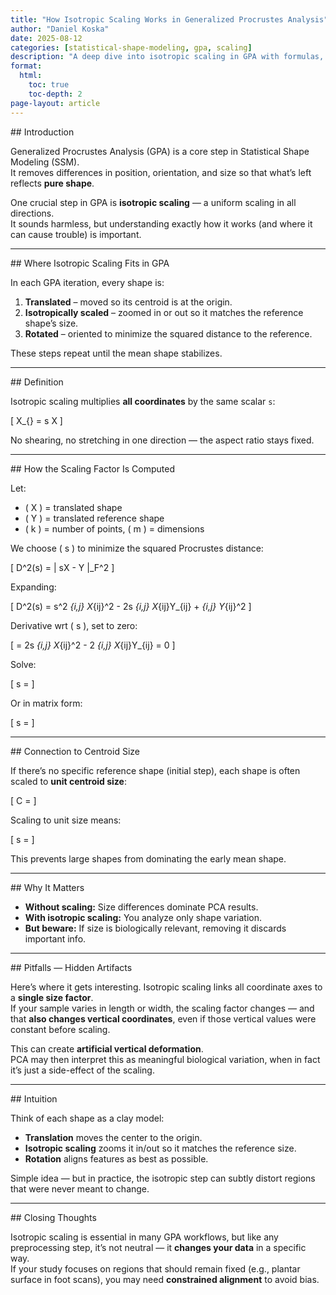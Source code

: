 ```yaml
---
title: "How Isotropic Scaling Works in Generalized Procrustes Analysis"
author: "Daniel Koska"
date: 2025-08-12
categories: [statistical-shape-modeling, gpa, scaling]
description: "A deep dive into isotropic scaling in GPA with formulas, intuition, and potential pitfalls."
format:
  html:
    toc: true
    toc-depth: 2
page-layout: article
---
```

  
  ## Introduction
  
  Generalized Procrustes Analysis (GPA) is a core step in Statistical Shape Modeling (SSM).  
It removes differences in position, orientation, and size so that what’s left reflects **pure shape**.

One crucial step in GPA is **isotropic scaling** — a uniform scaling in all directions.  
It sounds harmless, but understanding exactly how it works (and where it can cause trouble) is important.

---
  
  ## Where Isotropic Scaling Fits in GPA
  
  In each GPA iteration, every shape is:
  
  1. **Translated** – moved so its centroid is at the origin.  
2. **Isotropically scaled** – zoomed in or out so it matches the reference shape’s size.  
3. **Rotated** – oriented to minimize the squared distance to the reference.

These steps repeat until the mean shape stabilizes.

---
  
  ## Definition
  
  Isotropic scaling multiplies **all coordinates** by the same scalar `s`:
  
  \[
    X_{\text{scaled}} = s \cdot X
    \]

No shearing, no stretching in one direction — the aspect ratio stays fixed.

---
  
  ## How the Scaling Factor Is Computed
  
  Let:
  
  - \( X \) = translated shape  
- \( Y \) = translated reference shape  
- \( k \) = number of points, \( m \) = dimensions  

We choose \( s \) to minimize the squared Procrustes distance:
  
  \[
    D^2(s) = \| sX - Y \|_F^2
    \]

Expanding:
  
  \[
    D^2(s) = s^2 \sum_{i,j} X_{ij}^2 - 2s \sum_{i,j} X_{ij}Y_{ij} + \sum_{i,j} Y_{ij}^2
    \]

Derivative wrt \( s \), set to zero:
  
  \[
    \frac{dD^2}{ds} = 2s \sum_{i,j} X_{ij}^2 - 2 \sum_{i,j} X_{ij}Y_{ij} = 0
    \]

Solve:
  
  \[
    s = \frac{\sum_{i,j} X_{ij}Y_{ij}}{\sum_{i,j} X_{ij}^2}
    \]

Or in matrix form:
  
  \[
    s = \frac{\text{trace}(X^\mathsf{T} Y)}{\text{trace}(X^\mathsf{T} X)}
    \]

---
  
  ## Connection to Centroid Size
  
  If there’s no specific reference shape (initial step), each shape is often scaled to **unit centroid size**:
  
  \[
    C = \sqrt{\sum_{i=1}^k \sum_{j=1}^m X_{ij}^2}
    \]

Scaling to unit size means:
  
  \[
    s = \frac{1}{C}
    \]

This prevents large shapes from dominating the early mean shape.

---
  
  ## Why It Matters
  
  - **Without scaling:** Size differences dominate PCA results.  
- **With isotropic scaling:** You analyze only shape variation.  
- **But beware:** If size is biologically relevant, removing it discards important info.

---
  
  ## Pitfalls — Hidden Artifacts
  
  Here’s where it gets interesting. Isotropic scaling links all coordinate axes to a **single size factor**.  
If your sample varies in length or width, the scaling factor changes — and that **also changes vertical coordinates**, even if those vertical values were constant before scaling.

This can create **artificial vertical deformation**.  
PCA may then interpret this as meaningful biological variation, when in fact it’s just a side-effect of the scaling.

---
  
  ## Intuition
  
  Think of each shape as a clay model:
  
  - **Translation** moves the center to the origin.  
- **Isotropic scaling** zooms it in/out so it matches the reference size.  
- **Rotation** aligns features as best as possible.

Simple idea — but in practice, the isotropic step can subtly distort regions that were never meant to change.

---
  
  ## Closing Thoughts
  
  Isotropic scaling is essential in many GPA workflows, but like any preprocessing step, it’s not neutral — it **changes your data** in a specific way.  
If your study focuses on regions that should remain fixed (e.g., plantar surface in foot scans), you may need **constrained alignment** to avoid bias.

